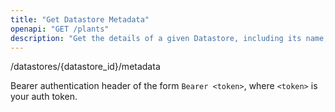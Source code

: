 ```yaml
---
title: "Get Datastore Metadata"
openapi: "GET /plants"
description: "Get the details of a given Datastore, including its name, create time, and the list of Agents which are currently configured to use the Datastore."
---
```


/datastores/{datastore_id}/metadata

Bearer authentication header of the form `Bearer <token>`, where `<token>` is your auth token.